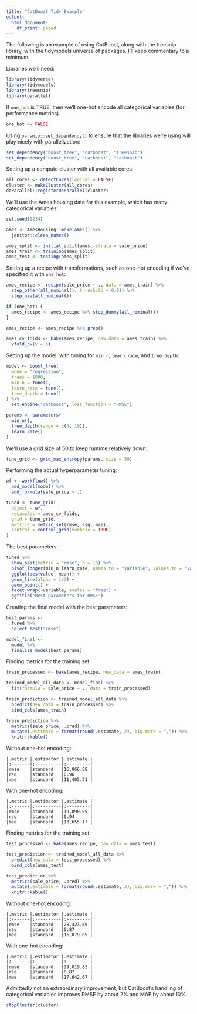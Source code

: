 ```yaml
---
title: "CatBoost Tidy Example"
output:
  html_document:
    df_print: paged
---
```


The following is an example of using CatBoost, along with the treesnip library, with the tidymodels universe of packages. I'll keep commentary to a minimum.

Libraries we'll need:

```r
library(tidyverse)
library(tidymodels)
library(treesnip)
library(parallel)
```

If `one_hot` is TRUE, then we'll one-hot encode all categorical variables (for performance metrics).

```r
one_hot <- FALSE
```

Using `parsnip::set_dependency()` to ensure that the libraries we're using will play nicely with parallelization:

```r
set_dependency("boost_tree", "catboost", "treesnip")
set_dependency("boost_tree", "catboost", "catboost")
```

Setting up a compute cluster with all available cores:

```r
all_cores <- detectCores(logical = FALSE)
cluster <- makeCluster(all_cores)
doParallel::registerDoParallel(cluster)
```

We'll use the Ames housing data for this example, which has many categorical variables:

```r
set.seed(1234)

ames <- AmesHousing::make_ames() %>%
  janitor::clean_names()

ames_split <- initial_split(ames, strata = sale_price)
ames_train <- training(ames_split)
ames_test <- testing(ames_split)
```

Setting up a recipe with transformations, such as one-hot encoding if we've specified it with `one_hot`:

```r
ames_recipe <- recipe(sale_price ~ ., data = ames_train) %>%
  step_other(all_nominal(), threshold = 0.01) %>%
  step_nzv(all_nominal())

if (one_hot) {
  ames_recipe <- ames_recipe %>% step_dummy(all_nominal())
}

ames_recipe <- ames_recipe %>% prep()

ames_cv_folds <- bake(ames_recipe, new_data = ames_train) %>%
  vfold_cv(v = 5)
```

Setting up the model, with tuning for `min_n`, `learn_rate`, and `tree_depth`:

```r
model <- boost_tree(
  mode = "regression",
  trees = 1000,
  min_n = tune(),
  learn_rate = tune(),
  tree_depth = tune()
) %>%
  set_engine("catboost", loss_function = "RMSE")

params <- parameters(
  min_n(), 
  tree_depth(range = c(4, 10)),
  learn_rate()
)
```

We'll use a grid size of 50 to keep runtime relatively down:

```r
tune_grid <- grid_max_entropy(params, size = 50)
```

Performing the actual hyperparameter tuning:

```r
wf <- workflow() %>%
  add_model(model) %>%
  add_formula(sale_price ~ .)

tuned <- tune_grid(
  object = wf,
  resamples = ames_cv_folds,
  grid = tune_grid,
  metrics = metric_set(rmse, rsq, mae),
  control = control_grid(verbose = TRUE)
)
```

The best parameters:

```r
tuned %>%
  show_best(metric = "rmse", n = 10) %>%
  pivot_longer(min_n:learn_rate, names_to = "variable", values_to = "value") %>%
  ggplot(aes(value, mean)) +
  geom_line(alpha = 1/2) +
  geom_point() +
  facet_wrap(~variable, scales = "free") +
  ggtitle("Best parameters for RMSE")
```
Creating the final model with the best parameters:

```r
best_params <-
  tuned %>%
  select_best("rmse")

model_final <-
  model %>%
  finalize_model(best_params)
```

Finding metrics for the training set:

```r
train_processed <- bake(ames_recipe, new_data = ames_train)

trained_model_all_data <- model_final %>%
  fit(formula = sale_price ~ ., data = train_processed)

train_prediction <- trained_model_all_data %>%
  predict(new_data = train_processed) %>%
  bind_cols(ames_train)

train_prediction %>%
  metrics(sale_price, .pred) %>%
  mutate(.estimate = format(round(.estimate, 2), big.mark = ",")) %>%
  knitr::kable()
```

Without one-hot encoding:

    |.metric |.estimator |.estimate |
    |:-------|:----------|:---------|
    |rmse    |standard   |16,066.88 |
    |rsq     |standard   |0.96      |
    |mae     |standard   |11,405.21 |

With one-hot encoding:

    |.metric |.estimator |.estimate |
    |:-------|:----------|:---------|
    |rmse    |standard   |19,090.05 |
    |rsq     |standard   |0.94      |
    |mae     |standard   |13,655.17 |

Finding metrics for the training set:

```r
test_processed <- bake(ames_recipe, new_data = ames_test)

test_prediction <- trained_model_all_data %>%
  predict(new_data = test_processed) %>%
  bind_cols(ames_test)

test_prediction %>%
  metrics(sale_price, .pred) %>%
  mutate(.estimate = format(round(.estimate, 2), big.mark = ",")) %>%
  knitr::kable()
```

Without one-hot encoding:

    |.metric |.estimator |.estimate |
    |:-------|:----------|:---------|
    |rmse    |standard   |28,423.69 |
    |rsq     |standard   |0.87      |
    |mae     |standard   |16,079.05 |

With one-hot encoding:

    |.metric |.estimator |.estimate |
    |:-------|:----------|:---------|
    |rmse    |standard   |29,019.83 |
    |rsq     |standard   |0.87      |
    |mae     |standard   |17,642.67 |

Admittedly not an extraordinary improvement, but CatBoost's handling of categorical variables improves RMSE by about 2% and MAE by about 10%.

```r
stopCluster(cluster)
```